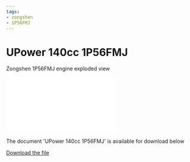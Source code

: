 ```yaml
---
tags:
- zongshen
- 1P56FMJ
---
```



# UPower 140cc 1P56FMJ

Zongshen 1P56FMJ engine exploded view

<div style={{ position: 'relative', paddingBottom: '141.4%', height: 0, overflow: 'hidden', maxWidth: '100%', background: '#f0f0f0' }}>
  <iframe
    src="/file/UPower140-1P56FMJ.pdf#toolbar=0&navpanes=0&scrollbar=0"
    style={{ position: 'absolute', top: 0, left: 0, width: '100%', height: '100%' }}
    frameBorder="0"
    scrolling="no">
  </iframe>
</div>

The document 'UPower 140cc 1P56FMJ' is available for download below

[Download the file](../../../static/file/UPower140-1P56FMJ.pdf)
